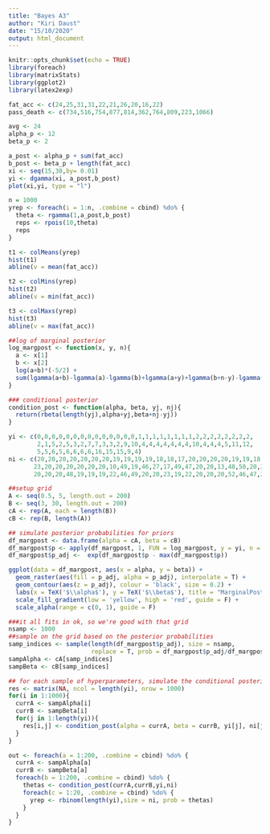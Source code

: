 ```yaml
---
title: "Bayes A3"
author: "Kiri Daust"
date: "15/10/2020"
output: html_document
---
```


```r
knitr::opts_chunk$set(echo = TRUE)
library(foreach)
library(matrixStats)
library(ggplot2)
library(latex2exp)
```

```r
fat_acc <- c(24,25,31,31,22,21,26,20,16,22)
pass_death <- c(734,516,754,877,814,362,764,809,223,1066)

avg <- 24
alpha_p <- 12
beta_p <- 2

a_post <- alpha_p + sum(fat_acc)
b_post <- beta_p + length(fat_acc) 
xi <- seq(15,30,by= 0.01)
yi <- dgamma(xi, a_post,b_post)
plot(xi,yi, type = "l")

n = 1000
yrep <- foreach(i = 1:n, .combine = cbind) %do% {
  theta <- rgamma(1,a_post,b_post)
  reps <- rpois(10,theta)
  reps
}

t1 <- colMeans(yrep)
hist(t1)
abline(v = mean(fat_acc))

t2 <- colMins(yrep)
hist(t2)
abline(v = min(fat_acc))

t3 <- colMaxs(yrep)
hist(t3)
abline(v = max(fat_acc))
```

```r
##log of marginal posterior
log_margpost <- function(x, y, n){
  a <- x[1]
  b <- x[2]
  log(a+b)*(-5/2) +
  sum(lgamma(a+b)-lgamma(a)-lgamma(b)+lgamma(a+y)+lgamma(b+n-y)-lgamma(a+b+n))
}

### conditional posterior
condition_post <- function(alpha, beta, yj, nj){
  return(rbeta(length(yj),alpha+yj,beta+nj-yj))
}

yi <- c(0,0,0,0,0,0,0,0,0,0,0,0,0,0,1,1,1,1,1,1,1,1,2,2,2,2,2,2,2,2,
        2,1,5,2,5,3,2,7,7,3,3,2,9,10,4,4,4,4,4,4,4,10,4,4,4,5,11,12,
        5,5,6,5,6,6,6,6,16,15,15,9,4)
ni <- c(20,20,20,20,20,20,20,19,19,19,19,18,18,17,20,20,20,20,19,19,18,18,25,24,
       23,20,20,20,20,20,20,10,49,19,46,27,17,49,47,20,20,13,48,50,20,20,20,20,
       20,20,20,48,19,19,19,22,46,49,20,20,23,19,22,20,20,20,52,46,47,24,14)

##setup grid
A <- seq(0.5, 5, length.out = 200)
B <- seq(3, 30, length.out = 200)
cA <- rep(A, each = length(B))
cB <- rep(B, length(A))

## simulate posterior probabilities for priors
df_margpost <- data.frame(alpha = cA, beta = cB)
df_margpost$p <- apply(df_margpost, 1, FUN = log_margpost, y = yi, n = ni)
df_margpost$p_adj <-  exp(df_margpost$p - max(df_margpost$p))

ggplot(data = df_margpost, aes(x = alpha, y = beta)) +
  geom_raster(aes(fill = p_adj, alpha = p_adj), interpolate = T) +
  geom_contour(aes(z = p_adj), colour = 'black', size = 0.2) +
  labs(x = TeX('$\\alpha$'), y = TeX('$\\beta$'), title = "MarginalPosterior") +
  scale_fill_gradient(low = 'yellow', high = 'red', guide = F) +
  scale_alpha(range = c(0, 1), guide = F)

###it all fits in ok, so we're good with that grid
nsamp <- 1000
##sample on the grid based on the posterior probabilities
samp_indices <- sample(length(df_margpost$p_adj), size = nsamp,
                       replace = T, prob = df_margpost$p_adj/df_margpost$p_adj)
sampAlpha <- cA[samp_indices]
sampBeta <- cB[samp_indices]

## for each sample of hyperparameters, simulate the conditional posterior for theta_j
res <- matrix(NA, ncol = length(yi), nrow = 1000)
for(i in 1:1000){
  currA <- sampAlpha[i]
  currB <- sampBeta[i]
  for(j in 1:length(yi)){
    res[i,j] <- condition_post(alpha = currA, beta = currB, yi[j], ni[j])
  }
}

out <- foreach(a = 1:200, .combine = cbind) %do% {
  currA <- sampAlpha[a]
  currB <- sampBeta[a]
  foreach(b = 1:200, .combine = cbind) %do% {
    thetas <- condition_post(currA,currB,yi,ni)
    foreach(c = 1:20, .combine = cbind) %do% {
      yrep <- rbinom(length(yi),size = ni, prob = thetas)
    }
  }
}


```